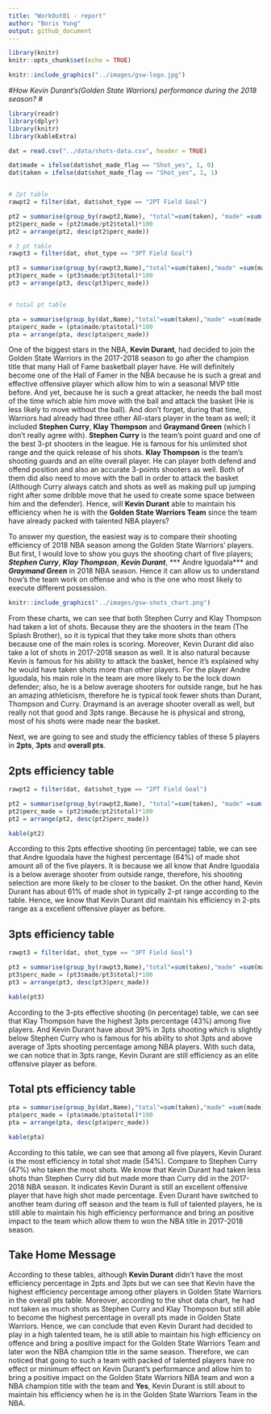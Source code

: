 ```yaml
---
title: "WorkOut01 - report"
author: "Boris Yung"
output: github_document
---
```


```r
library(knitr)
knitr::opts_chunk$set(echo = TRUE)
```


```r
knitr::include_graphics("../images/gsw-logo.jpg")
```

#*How Kevin Durant's(Golden State Warriors) performance during the 2018 season? *#

```r
library(readr)
library(dplyr)
library(knitr)
library(kableExtra)

```


```r
dat = read.csv("../data/shots-data.csv", header = TRUE)

dat$made = ifelse(dat$shot_made_flag == "Shot_yes", 1, 0)
dat$taken = ifelse(dat$shot_made_flag == "Shot_yes", 1, 1)


# 2pt table
rawpt2 = filter(dat, dat$shot_type == "2PT Field Goal")

pt2 = summarise(group_by(rawpt2,Name), "total"=sum(taken), "made" =sum(made))
pt2$perc_made = (pt2$made/pt2$total)*100
pt2 = arrange(pt2, desc(pt2$perc_made))

# 3 pt table 
rawpt3 = filter(dat, shot_type == "3PT Field Goal")

pt3 = summarise(group_by(rawpt3,Name),"total"=sum(taken),"made" =sum(made))
pt3$perc_made = (pt3$made/pt3$total)*100
pt3 = arrange(pt3, desc(pt3$perc_made))


# total pt table 

pta = summarise(group_by(dat,Name),"total"=sum(taken),"made" =sum(made))
pta$perc_made = (pta$made/pta$total)*100
pta = arrange(pta, desc(pta$perc_made))

```

One of the biggest stars in the NBA, **Kevin Durant**, had decided to join the Golden State Warriors in the 2017-2018 season to go after the champion title that many Hall of Fame basketball player have. He will definitely become one of the Hall of Famer in the NBA because he is such a great and effective offensive player which allow him to win a seasonal MVP title before. And yet, because he is such a great attacker, he needs the ball most of the time which able him move with the ball and attack the basket (He is less likely to move without the ball). And don't forget, during that time, Warriors had already had three other All-stars player in the team as well; it included **Stephen Curry**, **Klay Thompson** and **Graymand Green** (which I don't really agree with). **Stephen Curry** is the team's point guard and one of the best 3-pt shooters in the league. He is famous for his unlimited shot range and the quick release of his shots.  **Klay Thompson** is the team's shooting guards and an elite overall player. He can player both defend and offend position and also an accurate 3-points shooters as well. Both of them did also need to move with the ball in order to attack the basket (Although Curry always catch and shots as well as making pull up jumping right after some dribble move that he used to create some space between him and the defender). Hence, will **Kevin Durant** able to maintain his efficiency when he is with the **Golden State Warriors Team** since the team have already packed with talented NBA players?


To answer my question, the easiest way is to compare their shooting efficiency of 2018 NBA season among the Golden State Warriors' players. But first, I would love to show you guys the shooting chart of five players; ***Stephen Curry***, ***Klay Thompson***, ***Kevin Durant***, *** Andre Iguodala*** and ***Graymand Green*** in 2018 NBA season. Hence it can allow us to understand how's the team work on offense and who is the one who most likely to execute different possession.

```r
knitr::include_graphics("../images/gsw-shots_chart.png")
```

From these charts, we can see that both Stephen Curry and Klay Thompson had taken a lot of shots. Because they are the shooters in the team (The Splash Brother), so it is typical that they take more shots than others because one of the main roles is scoring. Moreover, Kevin Durant did also take a lot of shots in 2017-2018 season as well. It is also natural because Kevin is famous for his ability to attack the basket, hence it's explained why he would have taken shots more than other players. For the player Andre Iguodala, his main role in the team are more likely to be the lock down defender; also, he is a below average shooters for outside range, but he has an amazing athleticism, therefore he is typical took fewer shots than Durant, Thompson and Curry. Draymand is an average shooter overall as well, but really not that good and 3pts range. Because he is physical and strong, most of his shots were made near the basket.

Next, we are going to see and study the efficiency tables of these 5 players in **2pts**, **3pts** and **overall pts**.


## 2pts efficiency table 
```r

rawpt2 = filter(dat, dat$shot_type == "2PT Field Goal")

pt2 = summarise(group_by(rawpt2,Name), "total"=sum(taken), "made" =sum(made))
pt2$perc_made = (pt2$made/pt2$total)*100
pt2 = arrange(pt2, desc(pt2$perc_made))

kable(pt2)
```



According to this 2pts effective shooting (in percentage) table, we can see that Andre Iguodala have the highest percentage (64%) of made shot amount all of the five players. It is because we all know that Andre Iguodala is a below average shooter from outside range, therefore, his shooting selection are more likely to be closer to the basket. On the other hand, Kevin Durant has about 61% of made shot in typically 2-pt range according to the table. Hence, we know that Kevin Durant did maintain his efficiency in 2-pts range as a excellent offensive player as before.
  



## 3pts efficiency table 
```r
rawpt3 = filter(dat, shot_type == "3PT Field Goal")

pt3 = summarise(group_by(rawpt3,Name),"total"=sum(taken),"made" =sum(made))
pt3$perc_made = (pt3$made/pt3$total)*100
pt3 = arrange(pt3, desc(pt3$perc_made))

kable(pt3)
```


According to the 3-pts effective shooting (in percentage) table, we can see that Klay Thompson have the highest 3pts percentage (43%) among five players. And Kevin Durant have about 39% in 3pts shooting which is slightly below Stephen Curry who is famous for his ability to shot 3pts and above average of 3pts shooting percentage among NBA players. With such data, we can notice that in 3pts range, Kevin Durant are still efficiency as an elite offensive player as before.  


## Total pts efficiency table 
```r

pta = summarise(group_by(dat,Name),"total"=sum(taken),"made" =sum(made))
pta$perc_made = (pta$made/pta$total)*100
pta = arrange(pta, desc(pta$perc_made))

kable(pta)
```


According to this table, we can see that among all five players, Kevin Durant is the most efficiency in total shot made (54%). Compare to Stephen Curry (47%) who taken the most shots. We know that Kevin Durant had taken less shots than Stephen Curry did but made more than Curry did in the 2017-2018 NBA season. It indicates Kevin Durant is still an excellent offensive player that have high shot made percentage. Even Durant have switched to another team during off season and the team is full of talented players, he is still able to maintain his high efficiency performance and bring an positive impact to the team which allow them to won the NBA title in 2017-2018 season. 




## Take Home Message 
According to these tables, although **Kevin Durant** didn't have the most efficiency percentage in 2pts and 3pts but we can see that Kevin have the highest efficiency percentage among other players in Golden State Warriors in the overall pts table. Moreover, according to the shot data chart, he had not taken as much shots as Stephen Curry and Klay Thompson but still able to become the highest percentage in overall pts made in Golden State Warriors. Hence, we can conclude that even Kevin Durant had decided to play in a high talented team, he is still able to maintain his high efficiency on offence and bring a positive impact for the Golden State Warriors Team and later won the NBA champion title in the same season. Therefore, we can noticed that going to such a team with packed of talented players have no effect or minimum effect on Kevin Durant's performance and allow him to bring a positive impact on the Golden State Warriors NBA team and won a NBA champion title with the team and **Yes**, Kevin Durant is still about to maintain his efficiency when he is in the Golden State Warriors Team in the NBA.

